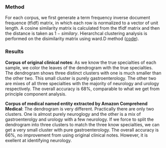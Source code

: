 ### Method
For each corpus, we first generate a term frequency inverse document frequence (tfidf) matrix, in which each row is normalized to a vector of unit length. A cosine similarity matrix is calculated from the tfidf matrix and then the distance is taken as $1 - similary$. Hierarchcal clustering analysis is performed on the disimilarity matrix using ward.D method ([code](https://github.com/GL-Li/clinical_notes/blob/master/machine-learning/clustering_hcluster_three_classes.R)). 

### Results
**Corpus of original clinical notes**: As we know the true specialties of each sample, we color the leaves of the dendrogram with the true specialties. The dendrogram shows three distinct clusters with one is much smaller than the other two. This small cluster is purely gastroenterology. The other two are mixes of all three specialties with the majority of neurology and urology respectively. The overall accuracy is 68%, comparable to what we get from principle component analysis.

**Corpus of medical named entity extracted by Amazon Comprehend Medical**: The dendrogram is very different. Practically there are only two clusters. One is almost purely neuroglogy and the other is a mix of gastroenterolgy and urology with a few neurology. If we force to split the dendrogram into three clusters to match the three know specialties, we can get a very small cluster with pure gastroenterology. The overall accuracy is 66%, no improvement from using original clinical notes. However, it is exellent at identifying neurology.